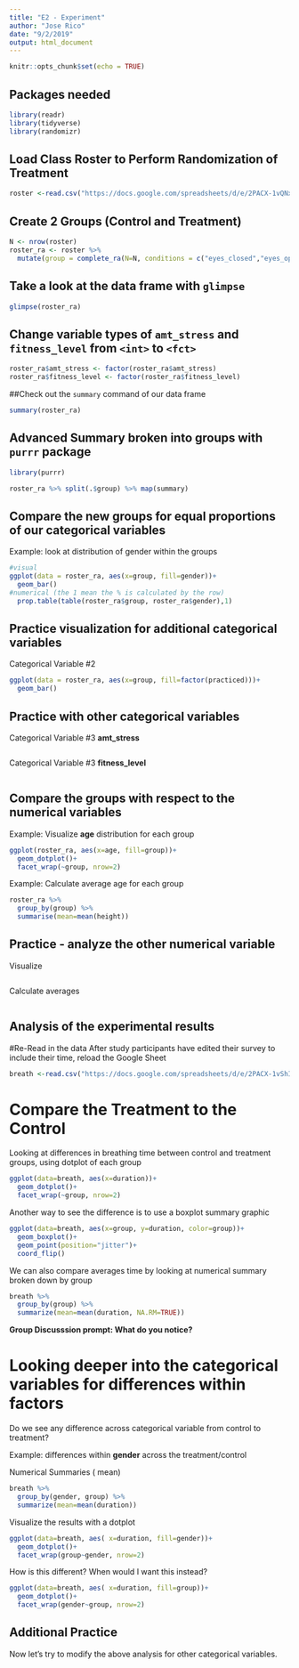 ```yaml
---
title: "E2 - Experiment"
author: "Jose Rico"
date: "9/2/2019"
output: html_document
---
```


```r
knitr::opts_chunk$set(echo = TRUE)
```

## Packages needed
```r
library(readr)
library(tidyverse)
library(randomizr)
```

## Load Class Roster to Perform Randomization of Treatment
```r
roster <-read.csv("https://docs.google.com/spreadsheets/d/e/2PACX-1vQNx1Ak_WxqqOmEo4qBF4np_6EioapeQjjOw-OVz3OhPPCg2zRcZs3iMObApjAfzzT-ULTwO3kRRAe7/pub?gid=0&single=true&output=csv")
```

## Create 2 Groups (Control and Treatment)

```r
N <- nrow(roster)
roster_ra <- roster %>% 
  mutate(group = complete_ra(N=N, conditions = c("eyes_closed","eyes_open")))
```

## Take a look at the data frame with `glimpse`
```r
glimpse(roster_ra)
```

## Change variable types of `amt_stress` and `fitness_level` from `<int>` to `<fct>`
```r
roster_ra$amt_stress <- factor(roster_ra$amt_stress)
roster_ra$fitness_level <- factor(roster_ra$fitness_level)
```


##Check out the `summary` command of our data frame

```r
summary(roster_ra)
```
## Advanced Summary broken into groups with `purrr` package
```r
library(purrr)

roster_ra %>% split(.$group) %>% map(summary)
```

 
 
## Compare the new groups for equal proportions of our categorical variables

Example: look at distribution of gender within the groups
```r
#visual
ggplot(data = roster_ra, aes(x=group, fill=gender))+
  geom_bar()
#numerical (the 1 mean the % is calculated by the row)
  prop.table(table(roster_ra$group, roster_ra$gender),1)
```

## Practice visualization for additional categorical variables

Categorical Variable #2
```r
ggplot(data = roster_ra, aes(x=group, fill=factor(practiced)))+
  geom_bar()
```

## Practice with other categorical variables

Categorical Variable #3 **amt_stress**
```r

```

Categorical Variable #3 **fitness_level**
```r

```

## Compare the groups with respect to the numerical variables

Example: Visualize **age** distribution for each group
```r
ggplot(roster_ra, aes(x=age, fill=group))+
  geom_dotplot()+
  facet_wrap(~group, nrow=2)
```
Example: Calculate average age for each group
```r
roster_ra %>% 
  group_by(group) %>% 
  summarise(mean=mean(height))
```

## Practice - analyze the other numerical variable

Visualize 
```r

```
Calculate averages 
```r

```

## Analysis of the experimental results

#Re-Read in the data 
After study participants have edited their survey to include their time, 
reload the Google Sheet
```r
breath <-read.csv("https://docs.google.com/spreadsheets/d/e/2PACX-1vShIAfdrl33WvTe9fFLHZPZH1RSQpaBFc1e_EjlbfOC_-pW3mIb0vm0ugZrlFu4B72XiYBCHYnW33DW/pub?gid=839563195&single=true&output=csv")
```

# Compare the Treatment to the Control
Looking at differences in breathing time between control and treatment groups, using dotplot of each group

```r
ggplot(data=breath, aes(x=duration))+
  geom_dotplot()+
  facet_wrap(~group, nrow=2)
```

Another way to see the difference is to use a boxplot summary graphic
```r
ggplot(data=breath, aes(x=group, y=duration, color=group))+
  geom_boxplot()+
  geom_point(position="jitter")+
  coord_flip()
```

We can also compare averages time by looking at numerical summary broken down by group

```r
breath %>% 
  group_by(group) %>% 
  summarize(mean=mean(duration, NA.RM=TRUE))

```

**Group Discusssion prompt: What do you notice?**

# Looking deeper into the categorical variables for differences within factors

Do we see any difference across categorical variable from control to treatment? 

Example: differences within **gender** across the treatment/control

Numerical Summaries ( mean)
```r
breath %>% 
  group_by(gender, group) %>% 
  summarize(mean=mean(duration))
```

Visualize the results with a dotplot

```r
ggplot(data=breath, aes( x=duration, fill=gender))+
  geom_dotplot()+
  facet_wrap(group~gender, nrow=2)
```

How is this different?  When would I want this instead?
```r
ggplot(data=breath, aes( x=duration, fill=group))+
  geom_dotplot()+
  facet_wrap(gender~group, nrow=2)
```

## Additional Practice
Now let's try to modify the above analysis for other categorical variables.


